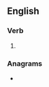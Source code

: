 ==English==

===Verb===
{{head|en|present participle}}

# {{present participle of|vial|lang=en|nocat=1}}

===Anagrams===
* {{anagrams|en|aviling|vailing}}